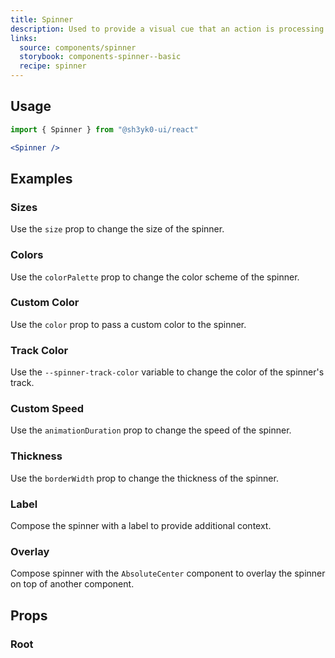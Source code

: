 ```yaml
---
title: Spinner
description: Used to provide a visual cue that an action is processing
links:
  source: components/spinner
  storybook: components-spinner--basic
  recipe: spinner
---
```


<ExampleTabs name="spinner-basic" />

## Usage

```jsx
import { Spinner } from "@sh3yk0-ui/react"
```

```jsx
<Spinner />
```

## Examples

### Sizes

Use the `size` prop to change the size of the spinner.

<ExampleTabs name="spinner-with-sizes" />

### Colors

Use the `colorPalette` prop to change the color scheme of the spinner.

<ExampleTabs name="spinner-with-colors" />

### Custom Color

Use the `color` prop to pass a custom color to the spinner.

<ExampleTabs name="spinner-custom-color" />

### Track Color

Use the `--spinner-track-color` variable to change the color of the spinner's
track.

<ExampleTabs name="spinner-with-track-color" />

### Custom Speed

Use the `animationDuration` prop to change the speed of the spinner.

<ExampleTabs name="spinner-with-custom-speed" />

### Thickness

Use the `borderWidth` prop to change the thickness of the spinner.

<ExampleTabs name="spinner-with-custom-thickness" />

### Label

Compose the spinner with a label to provide additional context.

<ExampleTabs name="spinner-with-label" />

### Overlay

Compose spinner with the `AbsoluteCenter` component to overlay the spinner on
top of another component.

<ExampleTabs name="spinner-with-overlay" />

## Props

### Root

<PropTable component="Spinner" part="Spinner" />
